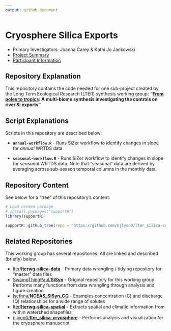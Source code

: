 ```yaml
---
output: github_document
---
```


# Cryosphere Silica Exports

- Primary Investigators: Joanna Carey & Kathi Jo Jankowski
- [Project Summary](https://lternet.edu/working-groups/river-si-exports/)
- [Participant Information](https://www.nceas.ucsb.edu/projects/12816)

## Repository Explanation

This repository contains the code needed for one sub-project created by the Long Term Ecological Research (LTER) synthesis working group: **"[From poles to tropics](https://www.nceas.ucsb.edu/workinggroups/lter-si-exports): A multi-biome synthesis investigating the controls on river Si exports"**

## Script Explanations

Scripts in this repository are described below:

- **`annual-workflow.R`** - Runs SiZer workflow to identify changes in slope for _annual_ WRTDS data

- **`seasonal-workflow.R`** - Runs SiZer workflow to identify changes in slope for _seasonal_ WRTDS data. Note that "seasonal" data are derived by averaging across sub-season temporal columns in the monthly data.

## Repository Content

See below for a "tree" of this repository's content:

```r
# Load needed package
# install.packages("supportR")
library(supportR)
```

```r
supportR::github_tree(repo = "https://github.com/njlyon0/lter_silica-cryosphere", exclude = "_deprecated")
```

## Related Repositories

This working group has several repositories. All are linked and described (briefly) below.

- [lter/**lterwg-silica-data**](https://github.com/lter/lterwg-silica-data) - Primary data wrangling / tidying repository for "master" data files
- [SwampThingPaul/**SiSyn**](https://github.com/SwampThingPaul/SiSyn) - Original repository for this working group. Performs many functions from data wrangling through analysis and figure creation
- [lsethna/**NCEAS_SiSyn_CQ**](https://github.com/lsethna/NCEAS_SiSyn_CQ) - Examples concentration (C) and discharge (Q) relationships for a wide range of solutes
- [lter/**lterwg-silica-spatial**](https://github.com/lter/lterwg-silica-spatial) - Extracts spatial and climatic information from within watershed shapefiles
- [njlyon0/**lter_silica-cryosphere**](https://github.com/njlyon0/lter_silica-cryosphere) - Performs analysis and visualization for the cryosphere manuscript
